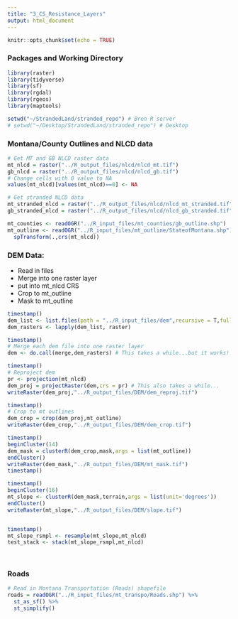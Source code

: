 ```yaml
---
title: "3_CS_Resistance_Layers"
output: html_document
---
```


```r
knitr::opts_chunk$set(echo = TRUE)
```


### Packages and Working Directory
```r
library(raster)
library(tidyverse)
library(sf)
library(rgdal)
library(rgeos)
library(maptools)

setwd("~/StrandedLand/stranded_repo") # Bren R server
# setwd("~/Desktop/StrandedLand/stranded_repo") # Desktop
```

### Montana/County Outlines and NLCD data
```r

# Get MT and GB NLCD raster data
mt_nlcd = raster("../R_output_files/nlcd/nlcd_mt.tif")
gb_nlcd = raster("../R_output_files/nlcd/nlcd_gb.tif")
# Change cells with 0 value to NA
values(mt_nlcd)[values(mt_nlcd)==0] <- NA

# Get stranded NLCD data
mt_stranded_nlcd = raster("../R_output_files/nlcd/nlcd_mt_stranded.tif")
gb_stranded_nlcd = raster("../R_output_files/nlcd/nlcd_gb_stranded.tif")

mt_counties <- readOGR("../R_input_files/mt_counties/gb_outline.shp")
mt_outline <- readOGR("../R_input_files/mt_outline/StateofMontana.shp") %>% 
  spTransform(.,crs(mt_nlcd))
```



### DEM Data: ###

* Read in files
* Merge into one raster layer
* put into mt_nlcd CRS
* Crop to mt_outline
* Mask to mt_outline
```r

timestamp()
dem_list <- list.files(path = "../R_input_files/dem",recursive = T,full.names = T)
dem_rasters <- lapply(dem_list, raster)

timestamp()
# Merge each dem file into one raster layer
dem <- do.call(merge,dem_rasters) # This takes a while...but it works!

timestamp()
# Reproject dem
pr <- projection(mt_nlcd)
dem_proj = projectRaster(dem,crs = pr) # This also takes a while...
writeRaster(dem_proj,"../R_output_files/DEM/dem_reproj.tif")

timestamp()
# Crop to mt outlines
dem_crop = crop(dem_proj,mt_outline) 
writeRaster(dem_crop,"../R_output_files/DEM/dem_crop.tif")

timestamp()
beginCluster(14)
dem_mask = clusterR(dem_crop,mask,args = list(mt_outline))
endCluster()
writeRaster(dem_mask,"../R_output_files/DEM/mt_mask.tif")
timestamp()

timestamp()
beginCluster(16)
mt_slope <- clusterR(dem_mask,terrain,args = list(unit='degrees'))
endCluster()
writeRaster(mt_slope,"../R_output_files/DEM/slope.tif")


timestamp()
mt_slope_rsmpl <- resample(mt_slope,mt_nlcd)
test_stack <- stack(mt_slope_rsmpl,mt_nlcd)
  
  
```


### Roads
```r

# Read in Montana Transportation (Roads) shapefile
roads = readOGR("../R_input_files/mt_transpo/Roads.shp") %>% 
  st_as_sf() %>% 
  st_simplify()

```


